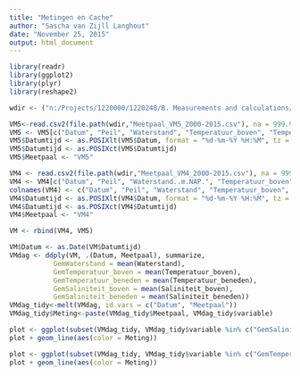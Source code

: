 ```yaml
---
title: "Metingen en Cache"
author: "Sascha van Zijll Langhout"
date: "November 25, 2015"
output: html_document
---
```

```r
library(readr)
library(ggplot2)
library(plyr)
library(reshape2)
```


```r
wdir <- ("n:/Projects/1220000/1220248/B. Measurements and calculations/Meetpalen VM3 VM4 VM5")
```

```r
VM5<-read.csv2(file.path(wdir,"Meetpaal_VM5_2000-2015.csv"), na = 999.999, dec = ".")
VM5 <- VM5[c("Datum", "Peil", "Waterstand", "Temperatuur_boven", "Temperatuur_beneden", "Saliniteit_boven", "Saliniteit_beneden")]
VM5$Datumtijd <- as.POSIXlt(VM5$Datum, format = "%d-%m-%Y %H:%M", tz = "UTC")
VM5$Datumtijd <- as.POSIXct(VM5$Datumtijd)
VM5$Meetpaal <- "VM5"

VM4 <- read.csv2(file.path(wdir,"Meetpaal_VM4_2000-2015.csv"), na = 999.999, dec = ".")
VM4 <- VM4[c("Datum", "Peil", "Waterstand..m.NAP.", "Temperatuur_boven", "Temperatuur_beneden", "Saliniteit_boven", "Saliniteit_beneden")]
colnames(VM4) <- c("Datum", "Peil", "Waterstand", "Temperatuur_boven", "Temperatuur_beneden", "Saliniteit_boven", "Saliniteit_beneden")
VM4$Datumtijd <- as.POSIXlt(VM4$Datum, format = "%d-%m-%Y %H:%M", tz = "UTC")
VM4$Datumtijd <- as.POSIXct(VM4$Datumtijd)
VM4$Meetpaal <- "VM4"

VM <- rbind(VM4, VM5)
```


```r
VM$Datum <- as.Date(VM$Datumtijd)
VMdag <- ddply(VM, .(Datum, Meetpaal), summarize,
           GemWaterstand = mean(Waterstand),
           GemTemperatuur_boven = mean(Temperatuur_boven),
           GemTemperatuur_beneden = mean(Temperatuur_beneden), 
           GemSaliniteit_boven = mean(Saliniteit_boven),
           GemSaliniteit_beneden = mean(Saliniteit_beneden))
VMdag_tidy<-melt(VMdag, id.vars = c("Datum", "Meetpaal"))
VMdag_tidy$Meting<-paste(VMdag_tidy$Meetpaal, VMdag_tidy$variable)
```

```r
plot <- ggplot(subset(VMdag_tidy, VMdag_tidy$variable %in% c("GemSaliniteit_boven", "GemSaliniteit_beneden")), aes(Datum, value))
plot + geom_line(aes(color = Meting))
```

```r
plot <- ggplot(subset(VMdag_tidy, VMdag_tidy$variable %in% c("GemTemperatuur_boven", "GemTemperatuur_beneden")), aes(Datum, value))
plot + geom_line(aes(color = Meting))
```




